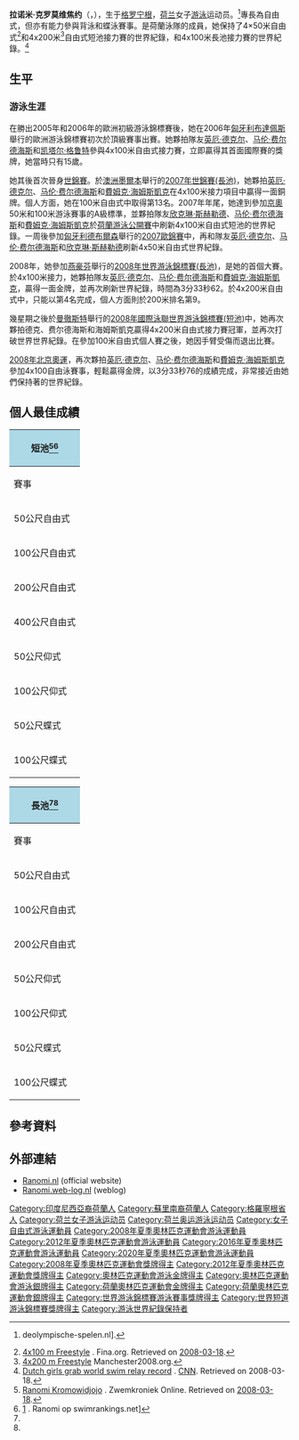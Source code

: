 {{Infobox Swimmer
| swimmername = 拉诺米·克罗莫维焦约
| image =Ranomi Kromowidjojo 2010 closeup.jpg
| imagesize = <!-- Only for images narrower than 220 pixels -->
| caption = 
| fullname = Ranomi Kromowidjojo
| nicknames = 
| nationality = {{NED}}
| strokes = [[自由泳|自由泳]]、[[背泳|背泳]]
| club = Nationaal Zweminstituut Eindhoven 
| collegeteam = 
| birth_date ={{birth date and age|1990|8|20|df=yes}}
| birth_place = [[荷蘭|荷蘭]][[格羅寧根|格羅寧根]]
| death_date = 
| death_place = 
| height = 
| weight =
| medaltemplates =
{{MedalCountry|{{NED}}}}
{{MedalSport|女子[[游泳|游泳]]}}
{{MedalCompetition|[[奧林匹克運動會|奧林匹克運動會]]}}
{{MedalGold|[[2008年夏季奧林匹克運動會|2008年 北京]]|[[2008年夏季奧林匹克運動會游泳比賽女子4_×_100米自由泳接力比賽|4×100公尺自由式接力]]}}
{{MedalGold|[[2012年夏季奧林匹克運動會|2012年 倫敦]]|[[2012年夏季奧林匹克運動會女子50公尺自由泳比賽|50公尺自由式]]}}
{{MedalGold|[[2012年夏季奧林匹克運動會|2012年 倫敦]]|[[2012年夏季奧林匹克運動會女子100米自由泳比賽|100公尺自由式]]}}
{{MedalSilver|[[2012年夏季奧林匹克運動會|2012年 倫敦]]|[[2012年夏季奧林匹克運動會女子4×100米自由泳接力比賽|4×100公尺自由式接力]]}}
{{MedalCompetition |[[世界游泳錦標賽|世界長池游泳錦標賽]]}}
{{MedalGold|[[2009年世界游泳錦標賽|2009年 羅馬]]|4×100公尺自由式接力}}
{{MedalGold|[[2011年世界游泳錦標賽|2011年 上海]]|4×100公尺自由式接力}}
{{MedalGold|[[2013年世界游泳錦標賽|2013年 巴塞隆納]]|50公尺自由式}}
{{MedalSilver|[[2011年世界游泳錦標賽|2011年 上海]]|50公尺自由式}}
{{MedalSilver|[[2015年世界游泳錦標賽|2015年 喀山]]|50公尺自由式}}
{{MedalSilver|[[2015年世界游泳錦標賽|2015年 喀山]]|4×100公尺自由式接力}}
{{MedalSilver|[[2015年世界游泳錦標賽|2015年 喀山]]|4×100公尺混合自由式接力}}
{{MedalSilver|[[2017年世界游泳錦標賽|2017年 布達佩斯]]|50公尺自由式}}
{{MedalSilver|[[2017年世界游泳錦標賽|2017年 布達佩斯]]|50公尺蝶式}}
{{MedalSilver|[[2017年世界游泳錦標賽|2017年 布達佩斯]]|4×100公尺混合自由式接力}}
{{MedalSilver|[[2019年世界游泳錦標賽|2019年 光州]]|50公尺蝶式}}
{{MedalBronze|[[2007年世界游泳錦標賽|2007年 墨爾本]]|4×100公尺自由式接力}}
{{MedalBronze|[[2011年世界游泳錦標賽|2011年 上海]]|100公尺自由式}}
{{MedalBronze|[[2013年世界游泳錦標賽|2013年 巴塞隆納]]|100公尺自由式}}
{{MedalBronze|[[2013年世界游泳錦標賽|2013年 巴塞隆納]]|50公尺蝶式}}
{{MedalBronze|[[2013年世界游泳錦標賽|2013年 巴塞隆納]]|4×100公尺自由式接力}}
{{MedalBronze|[[2017年世界游泳錦標賽|2017年 布達佩斯]]|4×100公尺自由式接力}}
{{MedalCompetition|[[世界短池游泳錦標賽|世界短池游泳錦標賽]]}}
{{MedalGold|[[2008年世界短道游泳錦標賽|2008年 曼徹斯特]]|4×200公尺自由式接力}}
{{MedalGold|[[2010年世界短道游泳錦標賽|2010年 杜拜]]|50公尺自由式}}
{{MedalGold|[[2010年世界短道游泳錦標賽|2010年 杜拜]]|100公尺自由式}}
{{MedalGold|[[2010年世界短道游泳錦標賽|2010年 杜拜]]|4×100公尺自由式接力}}
{{MedalGold|[[2014年世界短道游泳錦標賽|2014年 多哈]]|50公尺自由式}}
{{MedalGold|[[2014年世界短道游泳錦標賽|2014年 多哈]]|4×50公尺自由式接力}}
{{MedalGold|[[2014年世界短道游泳錦標賽|2014年 多哈]]|4×100公尺自由式接力}}
{{MedalGold|[[2014年世界短道游泳錦標賽|2014年 多哈]]|4×200公尺自由式接力}}
{{MedalGold|[[2016年世界短道游泳錦標賽|2016年 溫莎]]|50公尺自由式}}
{{MedalGold|[[2018年世界短道游泳錦標賽|2018年 杭州]]|50公尺自由式}}
{{MedalGold|[[2018年世界短道游泳錦標賽|2018年 杭州]]|100公尺自由式}}
{{MedalGold|[[2018年世界短道游泳錦標賽|2018年 杭州]]|50公尺蝶式}}
{{MedalGold|[[2021年世界短道游泳錦標賽|2021年 阿布扎比]]|4×50米混合混合泳接力}}
{{MedalGold|[[2021年世界短道游泳錦標賽|2021年 阿布扎比]]|50米蝶泳}}
{{MedalSilver|[[2016年世界短道游泳錦標賽|2016年 溫莎]]|100公尺自由式}}
{{MedalSilver|[[2016年世界短道游泳錦標賽|2016年 溫莎]]|4×50公尺自由式接力}}
{{MedalSilver|[[2016年世界短道游泳錦標賽|2016年 溫莎]]|4×50公尺混合自由式接力}}
{{MedalSilver|[[2018年世界短道游泳錦標賽|2018年 杭州]]|4×50公尺自由式接力}}
{{MedalSilver|[[2018年世界短道游泳錦標賽|2018年 杭州]]|4×100公尺自由式接力}}
{{MedalSilver|[[2018年世界短道游泳錦標賽|2018年 杭州]]|4×50公尺混合自由式接力}}
{{MedalSilver|[[2018年世界短道游泳錦標賽|2018年 杭州]]|4×50公尺混合混合式接力}}
{{MedalSilver|[[2021年世界短道游泳錦標賽|2021年 阿布扎比]]|4×50米混合自由泳接力}}
{{MedalSilver|[[2021年世界短道游泳錦標賽|2021年 阿布扎比]]|50米自由泳}}
{{MedalBronze|[[2014年世界短道游泳錦標賽|2014年 多哈]]|100公尺自由式}}
{{MedalBronze|[[2016年世界短道游泳錦標賽|2016年 溫莎]]|4×100公尺自由式接力}}
{{MedalBronze|[[2018年世界短道游泳錦標賽|2018年 杭州]]|4×50公尺混合式接力}}
{{MedalBronze|[[2021年世界短道游泳錦標賽|2021年 阿布扎比]]|4×50米自由泳接力}}
{{MedalBronze|[[2021年世界短道游泳錦標賽|2021年 阿布扎比]]|4×50米混合泳接力}}
}}

'''拉诺米·克罗莫维焦约'''（{{lang-nl|Ranomi Kromowidjojo}}，{{bd|1990年|8月20日||}}），生于[[格罗宁根|格罗宁根]]，[[荷兰|荷兰]]女子[[游泳|游泳]]运动员。<ref>{{cite web|url=http://www.deolympische-spelen.nl/debutanten2.htm |title=存档副本 |accessdate=2008-04-13 |deadurl=yes |archiveurl=https://web.archive.org/web/20110724151046/http://www.deolympische-spelen.nl/debutanten2.htm |archivedate=2011-07-24 }}deolympische-spelen.nl].</ref>專長為自由式，但亦有能力參與背泳和蝶泳賽事。是荷蘭泳隊的成員，她保持了4×50米自由式<ref>[http://www.fina.org/project/index.php?option=com_content&task=view&id=636&Itemid=9 4x100 m Freestyle] {{webarchive|url=https://web.archive.org/web/20150622104757/http://www.fina.org/project/index.php?option=com_content&task=view&id=636&Itemid=9 |date=2015-06-22 }}. Fina.org. Retrieved on [[2008-03-18|2008-03-18]].</ref>和4x200米<ref>[http://www.manchester2008.org/page.asp?section=000100010056&sectionTitle=World+Records+Broken+%26+Medals+Won 4x200 m Freestyle] {{webarchive|url=https://web.archive.org/web/20080501095325/http://www.manchester2008.org/page.asp?section=000100010056&sectionTitle=World+Records+Broken+%26+Medals+Won |date=2008-05-01 }} Manchester2008.org.</ref>自由式短池接力賽的世界紀錄，和4x100米長池接力賽的世界紀錄。<ref>[http://www.cnn.com/2008/SPORT/03/18/swimming.netherlands.ap/  Dutch girls grab world swim relay record] {{Wayback|url=http://www.cnn.com/2008/SPORT/03/18/swimming.netherlands.ap/ |date=20080327010632 }}. [[CNN|CNN]]. Retrieved on 2008-03-18.</ref>

== 生平 ==
=== 游泳生涯 ===
在勝出2005年和2006年的歐洲初級游泳錦標賽後，她在2006年[[匈牙利|匈牙利]][[布達佩斯|布達佩斯]]舉行的歐洲游泳錦標賽初次於頂級賽事出賽。她夥拍隊友[[英厄·德克尔|英厄·德克尔]]、[[马伦·费尔德海斯|马伦·费尔德海斯]]和[[凯塔尔·格鲁特|凯塔尔·格鲁特]]參與4x100米自由式接力賽，立即贏得其首面國際賽的獎牌，她當時只有15歲。

她其後首次晉身[[世界游泳錦標賽|世錦賽]]。於[[澳洲|澳洲]][[墨爾本|墨爾本]]舉行的[[2007年世界游泳錦標賽|2007年世錦賽(長池)]]，她夥拍[[英厄·德克尔|英厄·德克尔]]、[[马伦·费尔德海斯|马伦·费尔德海斯]]和[[費姆克·海姆斯凱克|費姆克·海姆斯凱克]]在4x100米接力項目中贏得一面銅牌。個人方面，她在100米自由式中取得第13名。2007年年尾，她達到參加[[2008年夏季奥林匹克运动会|京奧]]50米和100米游泳賽事的A級標準，並夥拍隊友[[欣克琳·斯赫勒德|欣克琳·斯赫勒德]]、[[马伦·费尔德海斯|马伦·费尔德海斯]]和[[費姆克·海姆斯凱克|費姆克·海姆斯凱克]]於[[荷蘭游泳公開賽|荷蘭游泳公開賽]]中刷新4x100米自由式短池的世界紀錄。一周後參加[[匈牙利|匈牙利]][[德布爾森|德布爾森]]舉行的[[2007年歐洲游泳錦標賽|2007歐錦賽]]中，再和隊友[[英厄·德克尔|英厄·德克尔]]、[[马伦·费尔德海斯|马伦·费尔德海斯]]和[[欣克琳·斯赫勒德|欣克琳·斯赫勒德]]刷新4x50米自由式世界紀錄。 

2008年，她參加[[燕豪芬|燕豪芬]]舉行的[[2008年世界游泳錦標賽(長池)|2008年世界游泳錦標賽(長池)]]，是她的首個大賽。於4x100米接力，她夥拍隊友[[英厄·德克尔|英厄·德克尔]]、[[马伦·费尔德海斯|马伦·费尔德海斯]]和[[費姆克·海姆斯凱克|費姆克·海姆斯凱克]]，贏得一面金牌，並再次刷新世界紀錄，時間為3分33秒62。於4x200米自由式中，只能以第4名完成，個人方面則於200米排名第9。

幾星期之後於[[曼徹斯特|曼徹斯特]]舉行的[[2008年國際泳聯世界游泳錦標賽(短池)|2008年國際泳聯世界游泳錦標賽(短池)]]中，她再次夥拍德克、费尔德海斯和海姆斯凱克贏得4x200米自由式接力賽冠軍，並再次打破世界世界紀錄。在參加100米自由式個人賽之後，她因手臂受傷而退出比賽。

[[2008年北京奧運|2008年北京奧運]]，再次夥拍[[英厄·德克尔|英厄·德克尔]]、[[马伦·费尔德海斯|马伦·费尔德海斯]]和[[費姆克·海姆斯凱克|費姆克·海姆斯凱克]]參加4x100自由泳賽事，輕鬆贏得金牌，以3分33秒76的成績完成，非常接近由她們保持著的世界紀錄。

== 個人最佳成績 ==
{| class="wikitable" |
! colspan="4" style="background: #add8e6;" | 短池<ref name="zwemkroniek">[http://www.zwemkroniek.com/whoswho.php3?action=2&id=61 Ranomi Kromowidjojo] {{WebCite|url=https://www.webcitation.org/6CqXoVqLl?url=http://www.zwemkroniek.com/whoswho.php3?action=2 |date=20121212035639 |dateformat=iso }}. Zwemkroniek Online. Retrieved on [[2008-03-18|2008-03-18]].</ref><ref name="swimrankings">[http://www.swimrankings.net/index.php?page=athleteDetail&athleteId=1565600] {{WebCite|url=https://www.webcitation.org/6CqXp8yIm?url=http://www.swimrankings.net/index.php?page=athleteDetail |date=20121212035649 |dateformat=iso }}. Ranomi op swimrankings.net]</ref> 
|-
!賽事
!時間
!日期
!地點
|-
| 50公尺自由式
| style="text-align:right;" | 22.93 '''[[游泳世界紀錄列表|WR]]'''
| 2017年8月7日
| [[德國|德國]][[柏林|柏林]]
|-
| 100公尺自由式
| style="text-align:right;" | 50.95
| 2017年12月15日
| [[丹麥|丹麥]][[哥本哈根|哥本哈根]]
|-
| 200公尺自由式
| style="text-align:right;" | 1:55.77
| 2011年12月18日
| [[美國|美國]][[亞特蘭大|亞特蘭大]]
|-
| 400公尺自由式
| style="text-align:right;" | 4:06.25
| 2008年12月19日
| [[荷蘭|荷蘭]][[阿姆斯特丹|阿姆斯特丹]]
|-
| 50公尺仰式
| style="text-align:right;" | 26.10
| 2018年9月28日
| 荷蘭[[恩荷芬|恩荷芬]]
|-
| 100公尺仰式
| style="text-align:right;" | 59.90
| 2008年12月20日
| 荷蘭阿姆斯特丹
|-
| 50公尺蝶式
| style="text-align:right;" | 24.54
| 2017年8月12日
| 荷蘭恩荷芬
|-
| 100公尺蝶式
| style="text-align:right;" | 56.63
| 2017年8月7日
| 德國柏林
|}

{| class="wikitable" |
! colspan="4" style="background: #add8e6;" | 長池<ref name="zwemkroniek"/><ref name="swimrankings"/>
|-
!賽事
!時間
!日期
!地點
|-
| 50公尺自由式
| style="text-align:right;" | 23.85
| 2017年7月30日
| [[匈牙利|匈牙利]][[布達佩斯|布達佩斯]]
|-
| 100公尺自由式
| style="text-align:right;" | 52.75
| 2012年4月13日
| 荷蘭恩荷芬
|-
| 200公尺自由式
| style="text-align:right;" | 1:59.77
| 2008年3月22日
| 荷蘭恩荷芬
|-
| 50公尺仰式
| style="text-align:right;" | 28.70
| 2008年12月5日
| 荷蘭恩荷芬
|-
| 100公尺仰式
| style="text-align:right;" | 1:05.90
| 2007年6月3日
| 荷蘭阿姆斯特丹
|-
| 50公尺蝶式
| style="text-align:right;" | 25.35
| 2019年7月27日
| 韓國光州
|-
| 100公尺蝶式
| style="text-align:right;" | 59.20
| 2018年9月9日
| [[俄羅斯|俄羅斯]][[喀山|喀山]]
|}

== 參考資料 ==
{{reflist}}

== 外部連結 ==
* [http://www.ranomi.nl/ Ranomi.nl] {{Wayback|url=http://www.ranomi.nl/ |date=20210118045323 }} (official website)
* [http://ranomi.web-log.nl/ Ranomi.web-log.nl] {{Wayback|url=http://ranomi.web-log.nl/ |date=20110825160144 }} (weblog)

{{奥林匹克运动会游泳比赛女子50米自由泳冠军}}
{{奥林匹克运动会游泳比赛女子100米自由泳冠军}}
{{夏季奥林匹克运动会女子4×100米自由泳接力比赛}}

{{Authority control}}
{{DEFAULTSORT:Kromowidjojo, Ranomi}}
[[Category:印度尼西亞裔荷蘭人|Category:印度尼西亞裔荷蘭人]]
[[Category:蘇里南裔荷蘭人|Category:蘇里南裔荷蘭人]]
[[Category:格羅寧根省人|Category:格羅寧根省人]]
[[Category:荷兰女子游泳运动员|Category:荷兰女子游泳运动员]]
[[Category:荷兰奥运游泳运动员|Category:荷兰奥运游泳运动员]]
[[Category:女子自由式游泳運動員|Category:女子自由式游泳運動員]]
[[Category:2008年夏季奧林匹克運動會游泳運動員|Category:2008年夏季奧林匹克運動會游泳運動員]]
[[Category:2012年夏季奧林匹克運動會游泳運動員|Category:2012年夏季奧林匹克運動會游泳運動員]]
[[Category:2016年夏季奧林匹克運動會游泳運動員|Category:2016年夏季奧林匹克運動會游泳運動員]]
[[Category:2020年夏季奧林匹克運動會游泳運動員|Category:2020年夏季奧林匹克運動會游泳運動員]]
[[Category:2008年夏季奧林匹克運動會獎牌得主|Category:2008年夏季奧林匹克運動會獎牌得主]]
[[Category:2012年夏季奧林匹克運動會獎牌得主|Category:2012年夏季奧林匹克運動會獎牌得主]]
[[Category:奧林匹克運動會游泳金牌得主|Category:奧林匹克運動會游泳金牌得主]]
[[Category:奧林匹克運動會游泳銀牌得主|Category:奧林匹克運動會游泳銀牌得主]]
[[Category:荷蘭奧林匹克運動會金牌得主|Category:荷蘭奧林匹克運動會金牌得主]]
[[Category:荷蘭奧林匹克運動會銀牌得主|Category:荷蘭奧林匹克運動會銀牌得主]]
[[Category:世界游泳錦標賽游泳賽事獎牌得主|Category:世界游泳錦標賽游泳賽事獎牌得主]]
[[Category:世界短道游泳錦標賽獎牌得主|Category:世界短道游泳錦標賽獎牌得主]]
[[Category:游泳世界紀錄保持者|Category:游泳世界紀錄保持者]]